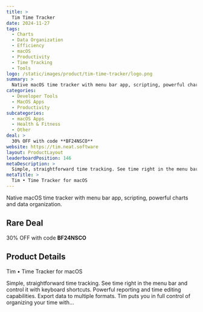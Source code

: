 ```yaml
---
title: >
  Tim Time Tracker
date: 2024-11-27
tags:
  - Charts
  - Data Organization
  - Efficiency
  - macOS
  - Productivity
  - Time Tracking
  - Tools
logo: /static/images/product/tim-time-tracker/logo.png
summary: >
  Native macOS time tracker with menu bar app, scripting, powerful charts and data organization.
categories:
  - Developer Tools
  - MacOS Apps
  - Productivity
subcategories:
  - macOS Apps
  - Health & Fitness
  - Other
deal: >
  30% OFF with code **BF24NSCO**
website: https://tim.neat.software
layout: ProductLayout
leaderboardPosition: 146
metaDescription: >
  Simple, straightforward time tracking. See time right in the menu bar and control it with keyboard shortcuts. Powerful reporting and time editing capabilities. Export data to multiple formats. Tim puts you in full control of organizing your time with…
metaTitle: >
  Tim • Time Tracker for macOS
---
```

Native macOS time tracker with menu bar app, scripting, powerful charts and data organization.

## Rare Deal

30% OFF with code **BF24NSCO**

## Product Details

Tim • Time Tracker for macOS

Simple, straightforward time tracking. See time right in the menu bar and control it with keyboard shortcuts. Powerful reporting and time editing capabilities. Export data to multiple formats. Tim puts you in full control of organizing your time with…
